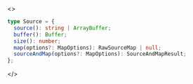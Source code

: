 <>

```ts
type Source = {
  source(): string | ArrayBuffer;
  buffer(): Buffer;
  size(): number;
  map(options?: MapOptions): RawSourceMap | null;
  sourceAndMap(options?: MapOptions): SourceAndMapResult;
};
```

</>
